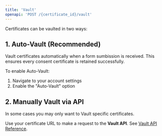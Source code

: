 ```yaml
---
title: 'Vault'
openapi: 'POST /{certificate_id}/vault'
---
```


Certificates can be vaulted in two ways:

## 1. Auto-Vault (Recommended)

Vault certificates automatically when a form sumbission is received. This ensures every consent certificate is retained successfully. 

To enable Auto-Vault:
1. Navigate to your account settings
2. Enable the "Auto-Vault" option

## 2. Manually Vault via API

In some cases you may only want to Vault specific certificates. 

Use your certificate URL to make a request to the **Vault API**. See [Vault API Reference](api-reference/certificate/vault).